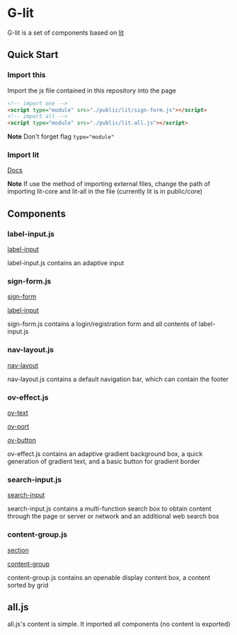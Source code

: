 # G-lit

G-lit is a set of components based on [lit](https://lit.dev)

## Quick Start

### Import this

Import the js file contained in this repository into the page

```html
<!-- import one -->
<script type="module" src="./public/lit/sign-form.js"></script>
<!-- import all -->
<script type="module" src="./public/lit.all.js"></script>
```

**Note** Don't forget flag `type="module"`

### Import lit

[Docs](https://lit.dev/docs/getting-started/)

**Note** If use the method of importing external files, change the path of importing lit-core and lit-all in the file (currently lit is in public/core)

## Components

### label-input.js

[label-input](./input-form#label-input)

label-input.js contains an adaptive input

### sign-form.js

[sign-form](./input-form#sign-form)

[label-input](./input-form#label-input)

sign-form.js contains a login/registration form and all contents of label-input.js

### nav-layout.js

[nav-layout](./layout#nav-layout)

nav-layout.js contains a default navigation bar, which can contain the footer

### ov-effect.js

[ov-text](./effect#ov-text)

[ov-port](./effect#ov-port)

[ov-button](./effect#ov-button)

ov-effect.js contains an adaptive gradient background box, a quick generation of gradient text, and a basic button for gradient border

### search-input.js

[search-input](./input-form#search-input)

search-input.js contains a multi-function search box to obtain content through the page or server or network and an additional web search box

### content-group.js

[section](./group#section-group)

[content-group](./group#content-group)

content-group.js contains an openable display content box, a content sorted by grid

## all.js

all.js's content is simple. It imported all components (no content is exported)
